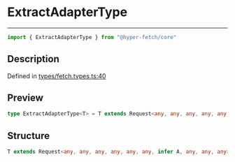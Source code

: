 

# ExtractAdapterType

<div class="api-docs__separator" data-reactroot="">

---

</div><div class="api-docs__import" data-reactroot="">

```ts
import { ExtractAdapterType } from "@hyper-fetch/core"
```

</div><div class="api-docs__section">

## Description

</div><div class="api-docs__description"><span class="api-docs__do-not-parse">



</span></div><p class="api-docs__definition">

Defined in [types/fetch.types.ts:40](https://github.com/BetterTyped/hyper-fetch/blob/c3e2c45/packages/core/src/types/fetch.types.ts#L40)

</p><div class="api-docs__section">

## Preview

</div><div class="api-docs__preview type single">

```ts
type ExtractAdapterType<T> = T extends Request<any, any, any, any, any, any, infer  A, any, any, any> ? A : never;
```

</div><div class="api-docs__section">

## Structure

</div><div class="api-docs__returns">

```ts
T extends Request<any, any, any, any, any, any, infer A, any, any, any> ? A : never
```

</div>